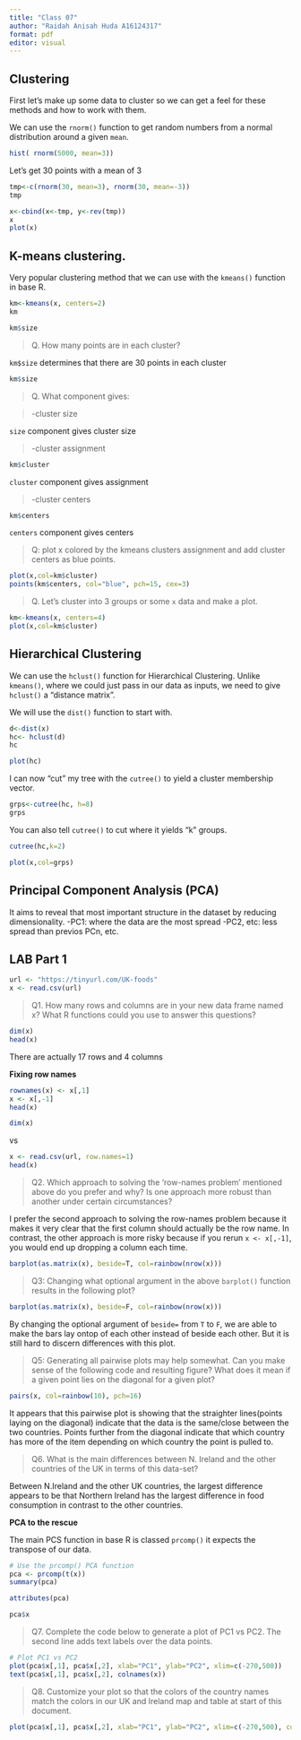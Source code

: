 ```yaml
---
title: "Class 07"
author: "Raidah Anisah Huda A16124317"
format: pdf
editor: visual
---
```


## Clustering

First let's make up some data to cluster so we can get a feel for these methods and how to work with them.

We can use the `rnorm()` function to get random numbers from a normal distribution around a given `mean`.

```r
hist( rnorm(5000, mean=3))
```

Let's get 30 points with a mean of 3

```r
tmp<-c(rnorm(30, mean=3), rnorm(30, mean=-3))
tmp
```

```r
x<-cbind(x<-tmp, y<-rev(tmp))
x
plot(x)
```

## K-means clustering.

Very popular clustering method that we can use with the `kmeans()` function in base R.

```r
km<-kmeans(x, centers=2)
km
```

```r
km$size
```

> Q. How many points are in each cluster?

`km$size` determines that there are 30 points in each cluster

```r
km$size
```

> Q. What component gives:

> -cluster size

`size` component gives cluster size

> -cluster assignment

```r
km$cluster
```

`cluster` component gives assignment

> -cluster centers

```r
km$centers
```

`centers` component gives centers

> Q: plot x colored by the kmeans clusters assignment and add cluster centers as blue points.

```r
plot(x,col=km$cluster)
points(km$centers, col="blue", pch=15, cex=3)
```

> Q. Let's cluster into 3 groups or some `x` data and make a plot.

```r
km<-kmeans(x, centers=4)
plot(x,col=km$cluster)
```

## Hierarchical Clustering

We can use the `hclust()` function for Hierarchical Clustering. Unlike `kmeans()`, where we could just pass in our data as inputs, we need to give `hclust()` a "distance matrix".

We will use the `dist()` function to start with.

```r
d<-dist(x)
hc<- hclust(d)
hc
```

```r
plot(hc)
```

I can now "cut" my tree with the `cutree()` to yield a cluster membership vector.

```r
grps<-cutree(hc, h=8)
grps
```

You can also tell `cutree()` to cut where it yields "k" groups.

```r
cutree(hc,k=2)

```

```r
plot(x,col=grps)
```

## Principal Component Analysis (PCA)

It aims to reveal that most important structure in the dataset by reducing dimensionality. -PC1: where the data are the most spread -PC2, etc: less spread than previos PCn, etc.

## LAB Part 1

```r
url <- "https://tinyurl.com/UK-foods"
x <- read.csv(url)
```

> Q1. How many rows and columns are in your new data frame named x? What R functions could you use to answer this questions?

```r
dim(x)
head(x)
```

There are actually 17 rows and 4 columns

**Fixing row names**

```r
rownames(x) <- x[,1]
x <- x[,-1]
head(x)
```

```r
dim(x)
```

vs

```r
x <- read.csv(url, row.names=1)
head(x)
```

> Q2. Which approach to solving the 'row-names problem' mentioned above do you prefer and why? Is one approach more robust than another under certain circumstances?

I prefer the second approach to solving the row-names problem because it makes it very clear that the first column should actually be the row name. In contrast, the other approach is more risky because if you rerun `x <- x[,-1]`, you would end up dropping a column each time.

```r
barplot(as.matrix(x), beside=T, col=rainbow(nrow(x)))
```

> Q3: Changing what optional argument in the above `barplot()` function results in the following plot?

```r
barplot(as.matrix(x), beside=F, col=rainbow(nrow(x)))
```

By changing the optional argument of `beside=` from `T` to `F`, we are able to make the bars lay ontop of each other instead of beside each other. But it is still hard to discern differences with this plot.

> Q5: Generating all pairwise plots may help somewhat. Can you make sense of the following code and resulting figure? What does it mean if a given point lies on the diagonal for a given plot?

```r
pairs(x, col=rainbow(10), pch=16)
```

It appears that this pairwise plot is showing that the straighter lines(points laying on the diagonal) indicate that the data is the same/close between the two countries. Points further from the diagonal indicate that which country has more of the item depending on which country the point is pulled to.

> Q6. What is the main differences between N. Ireland and the other countries of the UK in terms of this data-set?

Between N.Ireland and the other UK countries, the largest difference appears to be that Northern Ireland has the largest difference in food consumption in contrast to the other countries.

**PCA to the rescue**

The main PCS function in base R is classed `prcomp()` it expects the transpose of our data.

```r
# Use the prcomp() PCA function 
pca <- prcomp(t(x))
summary(pca)
```

```r
attributes(pca)
```

```r
pca$x
```

> Q7. Complete the code below to generate a plot of PC1 vs PC2. The second line adds text labels over the data points.

```r
# Plot PC1 vs PC2
plot(pca$x[,1], pca$x[,2], xlab="PC1", ylab="PC2", xlim=c(-270,500))
text(pca$x[,1], pca$x[,2], colnames(x))

```

> Q8. Customize your plot so that the colors of the country names match the colors in our UK and Ireland map and table at start of this document.

```r
plot(pca$x[,1], pca$x[,2], xlab="PC1", ylab="PC2", xlim=c(-270,500), col=c("hotpink","purple", "royalblue","coral" ), pch=20)

```
